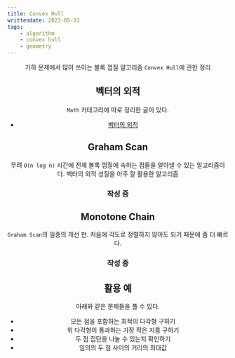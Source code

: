 ```yaml
---
title: Convex Hull
writtendate: 2023-05-31
tags:
    - algorithm
    - convex hull
    - geometry
---
```


<Header />

기하 문제에서 많이 쓰이는 볼록 껍질 알고리즘 `Convex Hull`에 관한 정리

## 벡터의 외적

`Math` 카테고리에 따로 정리한 글이 있다.

- [벡터의 외적](../Math/CrossProduct)

## Graham Scan

무려 `O(n log n)` 시간에 전체 볼록 껍질에 속하는 점들을 알아낼 수 있는 알고리즘이다. 벡터의 외적 성질을 아주 잘 활용한 알고리즘

### 작성 중

## Monotone Chain

`Graham Scan`의 일종의 개선 판. 처음에 각도로 정렬하지 않아도 되기 때문에 좀 더 빠르다.

### 작성 중


## 활용 예

아래와 같은 문제들을 풀 수 있다.

- 모든 점을 포함하는 최적의 다각형 구하기
- 위 다각형이 통과하는 가장 작은 지름 구하기
- 두 점 집단을 나눌 수 있는지 확인하기
- 임의의 두 점 사이의 거리의 최대값


<TagList />
<Comment />
